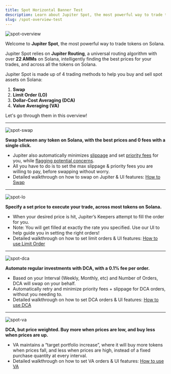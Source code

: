 ```yaml
---
title: Spot Horizontal Banner Test
description: Learn about Jupiter Spot, the most powerful way to trade tokens on Solana.
slug: /spot-overview-test
---
```


![spot-overview](../../guides/img/jupiter-spot.png)

Welcome to **Jupiter Spot**, the most powerful way to trade tokens on Solana. 

Jupiter Spot relies on **Jupiter Routing**, a universal routing algorithm with over **22 AMMs** on Solana, intelligently finding the best prices for your trades, and across all the tokens on Solana.

Jupiter Spot is made up of 4 trading methods to help you buy and sell spot assets on Solana:
1. **Swap**
2. **Limit Order (LO)**
3. **Dollar-Cost Averaging (DCA)**
4. **Value Averaging (VA)**

Let's go through them in this overview!

---

![spot-swap](../../static/img/spot/spot-swap.png)

**Swap between any token on Solana, with the best prices and 0 fees with a single click.**

- Jupiter also automatically minimizes [slippage](https://station.jup.ag/guides/jupiter-swap/how-swap-works/metropolis-features#dynamic-slippage) and set [priority fees](https://station.jup.ag/guides/jupiter-swap/swap#transaction-priority-fees) for you, while [flagging potential concerns](https://station.jup.ag/guides/jupiter-swap/how-swap-works/#safety-notifications).
- All you have to do is to set the max slippage & priority fees you are willing to pay, before swapping without worry.
- Detailed walkthrough on how to swap on Jupiter & UI features: [How to Swap](https://station.jup.ag/guides/jupiter-swap/swap)

---

![spot-lo](../../static/img/spot/spot-lo.png)

  **Specify a set price to execute your trade, across most tokens on Solana.**

  - When your desired price is hit, Jupiter’s Keepers attempt to fill the order for you.
  - Note: You will get filled at exactly the rate you specified. Use our UI to help guide you in setting the right orders!
  - Detailed walkthrough on how to set limit orders & UI features: [How to use Limit Order](https://station.jup.ag/guides/limit-order/limit-order)

---

![spot-dca](../../static/img/spot/spot-dca.png)

  **Automate regular investments with DCA, with a 0.1% fee per order.**

  - Based on your Interval (Weekly, Monthly, etc) and Number of Orders, DCA will swap on your behalf.
  - Automatically retry and minimize priority fees + slippage for DCA orders, without you needing to.
  - Detailed walkthrough on how to set DCA orders & UI features: [How to use DCA](https://station.jup.ag/guides/dca/how-to-dca)

---

![spot-va](../../static/img/spot/spot-va.png)

  **DCA, but price weighted. Buy more when prices are low, and buy less when prices are up.**

  - VA maintains a “target portfolio increase”, where it will buy more tokens when prices fall, and less when prices are high, instead of a fixed purchase quantity at every interval.
  - Detailed walkthrough on how to set VA orders & UI features: [How to use VA](https://station.jup.ag/guides/va/how-to-va)
